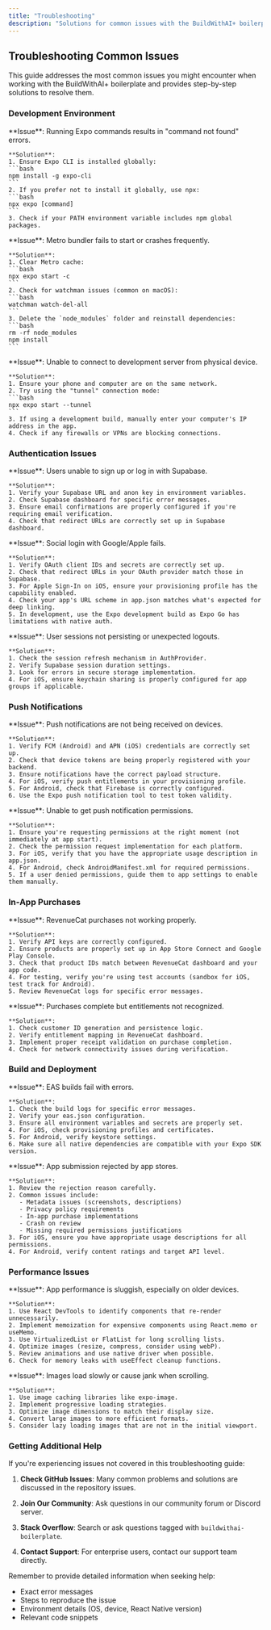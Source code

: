 ```yaml
---
title: "Troubleshooting"
description: "Solutions for common issues with the BuildWithAI+ boilerplate"
---
```


## Troubleshooting Common Issues

This guide addresses the most common issues you might encounter when working with the BuildWithAI+ boilerplate and provides step-by-step solutions to resolve them.

### Development Environment

<AccordionGroup>
  <Accordion icon="screwdriver-wrench" title="Expo CLI Command Not Found">
    **Issue**: Running Expo commands results in "command not found" errors.
    
    **Solution**:
    1. Ensure Expo CLI is installed globally:
    ```bash
    npm install -g expo-cli
    ```
    2. If you prefer not to install it globally, use npx:
    ```bash
    npx expo [command]
    ```
    3. Check if your PATH environment variable includes npm global packages.
  </Accordion>

  <Accordion icon="bug" title="Metro Bundler Issues">
    **Issue**: Metro bundler fails to start or crashes frequently.
    
    **Solution**:
    1. Clear Metro cache:
    ```bash
    npx expo start -c
    ```
    2. Check for watchman issues (common on macOS):
    ```bash
    watchman watch-del-all
    ```
    3. Delete the `node_modules` folder and reinstall dependencies:
    ```bash
    rm -rf node_modules
    npm install
    ```
  </Accordion>

  <Accordion icon="mobile" title="Device Connection Problems">
    **Issue**: Unable to connect to development server from physical device.
    
    **Solution**:
    1. Ensure your phone and computer are on the same network.
    2. Try using the "tunnel" connection mode:
    ```bash
    npx expo start --tunnel
    ```
    3. If using a development build, manually enter your computer's IP address in the app.
    4. Check if any firewalls or VPNs are blocking connections.
  </Accordion>
</AccordionGroup>

### Authentication Issues

<AccordionGroup>
  <Accordion icon="user-xmark" title="Login or Signup Failures">
    **Issue**: Users unable to sign up or log in with Supabase.
    
    **Solution**:
    1. Verify your Supabase URL and anon key in environment variables.
    2. Check Supabase dashboard for specific error messages.
    3. Ensure email confirmations are properly configured if you're requiring email verification.
    4. Check that redirect URLs are correctly set up in Supabase dashboard.
  </Accordion>

  <Accordion icon="brands-google" title="Social Authentication Errors">
    **Issue**: Social login with Google/Apple fails.
    
    **Solution**:
    1. Verify OAuth client IDs and secrets are correctly set up.
    2. Check that redirect URLs in your OAuth provider match those in Supabase.
    3. For Apple Sign-In on iOS, ensure your provisioning profile has the capability enabled.
    4. Check your app's URL scheme in app.json matches what's expected for deep linking.
    5. In development, use the Expo development build as Expo Go has limitations with native auth.
  </Accordion>

  <Accordion icon="link-slash" title="Session Persistence Problems">
    **Issue**: User sessions not persisting or unexpected logouts.
    
    **Solution**:
    1. Check the session refresh mechanism in AuthProvider.
    2. Verify Supabase session duration settings.
    3. Look for errors in secure storage implementation.
    4. For iOS, ensure keychain sharing is properly configured for app groups if applicable.
  </Accordion>
</AccordionGroup>

### Push Notifications

<AccordionGroup>
  <Accordion icon="bell-slash" title="Push Notifications Not Received">
    **Issue**: Push notifications are not being received on devices.
    
    **Solution**:
    1. Verify FCM (Android) and APN (iOS) credentials are correctly set up.
    2. Check that device tokens are being properly registered with your backend.
    3. Ensure notifications have the correct payload structure.
    4. For iOS, verify push entitlements in your provisioning profile.
    5. For Android, check that Firebase is correctly configured.
    6. Use the Expo push notification tool to test token validity.
  </Accordion>

  <Accordion icon="mobile-screen-button" title="Permission Issues">
    **Issue**: Unable to get push notification permissions.
    
    **Solution**:
    1. Ensure you're requesting permissions at the right moment (not immediately at app start).
    2. Check the permission request implementation for each platform.
    3. For iOS, verify that you have the appropriate usage description in app.json.
    4. For Android, check AndroidManifest.xml for required permissions.
    5. If a user denied permissions, guide them to app settings to enable them manually.
  </Accordion>
</AccordionGroup>

### In-App Purchases

<AccordionGroup>
  <Accordion icon="credit-card" title="RevenueCat Integration Issues">
    **Issue**: RevenueCat purchases not working properly.
    
    **Solution**:
    1. Verify API keys are correctly configured.
    2. Ensure products are properly set up in App Store Connect and Google Play Console.
    3. Check that product IDs match between RevenueCat dashboard and your app code.
    4. For testing, verify you're using test accounts (sandbox for iOS, test track for Android).
    5. Review RevenueCat logs for specific error messages.
  </Accordion>

  <Accordion icon="receipt" title="Purchase Verification Issues">
    **Issue**: Purchases complete but entitlements not recognized.
    
    **Solution**:
    1. Check customer ID generation and persistence logic.
    2. Verify entitlement mapping in RevenueCat dashboard.
    3. Implement proper receipt validation on purchase completion.
    4. Check for network connectivity issues during verification.
  </Accordion>
</AccordionGroup>

### Build and Deployment

<AccordionGroup>
  <Accordion icon="hammer" title="EAS Build Failures">
    **Issue**: EAS builds fail with errors.
    
    **Solution**:
    1. Check the build logs for specific error messages.
    2. Verify your eas.json configuration.
    3. Ensure all environment variables and secrets are properly set.
    4. For iOS, check provisioning profiles and certificates.
    5. For Android, verify keystore settings.
    6. Make sure all native dependencies are compatible with your Expo SDK version.
  </Accordion>

  <Accordion icon="store" title="App Store/Play Store Rejection">
    **Issue**: App submission rejected by app stores.
    
    **Solution**:
    1. Review the rejection reason carefully.
    2. Common issues include:
       - Metadata issues (screenshots, descriptions)
       - Privacy policy requirements
       - In-app purchase implementations
       - Crash on review
       - Missing required permissions justifications
    3. For iOS, ensure you have appropriate usage descriptions for all permissions.
    4. For Android, verify content ratings and target API level.
  </Accordion>
</AccordionGroup>

### Performance Issues

<AccordionGroup>
  <Accordion icon="gauge-high" title="App Running Slowly">
    **Issue**: App performance is sluggish, especially on older devices.
    
    **Solution**:
    1. Use React DevTools to identify components that re-render unnecessarily.
    2. Implement memoization for expensive components using React.memo or useMemo.
    3. Use VirtualizedList or FlatList for long scrolling lists.
    4. Optimize images (resize, compress, consider using webP).
    5. Review animations and use native driver when possible.
    6. Check for memory leaks with useEffect cleanup functions.
  </Accordion>

  <Accordion icon="image" title="Image Loading Issues">
    **Issue**: Images load slowly or cause jank when scrolling.
    
    **Solution**:
    1. Use image caching libraries like expo-image.
    2. Implement progressive loading strategies.
    3. Optimize image dimensions to match their display size.
    4. Convert large images to more efficient formats.
    5. Consider lazy loading images that are not in the initial viewport.
  </Accordion>
</AccordionGroup>

### Getting Additional Help

If you're experiencing issues not covered in this troubleshooting guide:

1. **Check GitHub Issues**: Many common problems and solutions are discussed in the repository issues.

2. **Join Our Community**: Ask questions in our community forum or Discord server.

3. **Stack Overflow**: Search or ask questions tagged with `buildwithai-boilerplate`.

4. **Contact Support**: For enterprise users, contact our support team directly.

Remember to provide detailed information when seeking help:
- Exact error messages
- Steps to reproduce the issue
- Environment details (OS, device, React Native version)
- Relevant code snippets
